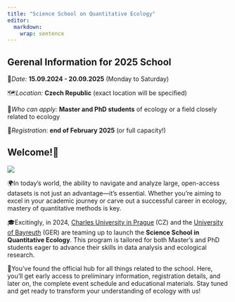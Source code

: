 ```yaml
---
title: "Science School on Quantitative Ecology"
editor: 
  markdown: 
    wrap: sentence
---
```


::: callout-warning
## Gerenal Information for 2025 School

📅*Date:* **15.09.2024 - 20.09.2025** (Monday to Saturday)

🗺️*Location:* **Czech Republic** (exact location will be specified)

👥*Who can apply:* **Master and PhD students** of ecology or a field closely related to ecology

📝*Registration*: **end of February 2025** (or full capacity!)
:::

## Welcome!👋

::::: {layout="[ 30, 70 ]"}
::: {#first-column}
![](photos/logo_v2.png)
:::

::: {#second-column}
🌍In today's world, the ability to navigate and analyze large, open-access datasets is not just an advantage—it's essential.
Whether you're aiming to excel in your academic journey or carve out a successful career in ecology, mastery of quantitative methods is key.

🎓Excitingly, in 2024, [Charles University in Prague](https://cuni.cz/UKEN-1.html) (CZ) and the [University of Bayreuth](https://www.uni-bayreuth.de/en) (GER) are teaming up to launch the **Science School in Quantitative Ecology**.
This program is tailored for both Master’s and PhD students eager to advance their skills in data analysis and ecological research.

🌱You’ve found the official hub for all things related to the school.
Here, you’ll get early access to preliminary information, registration details, and later on, the complete event schedule and educational materials.
Stay tuned and get ready to transform your understanding of ecology with us!
:::
:::::